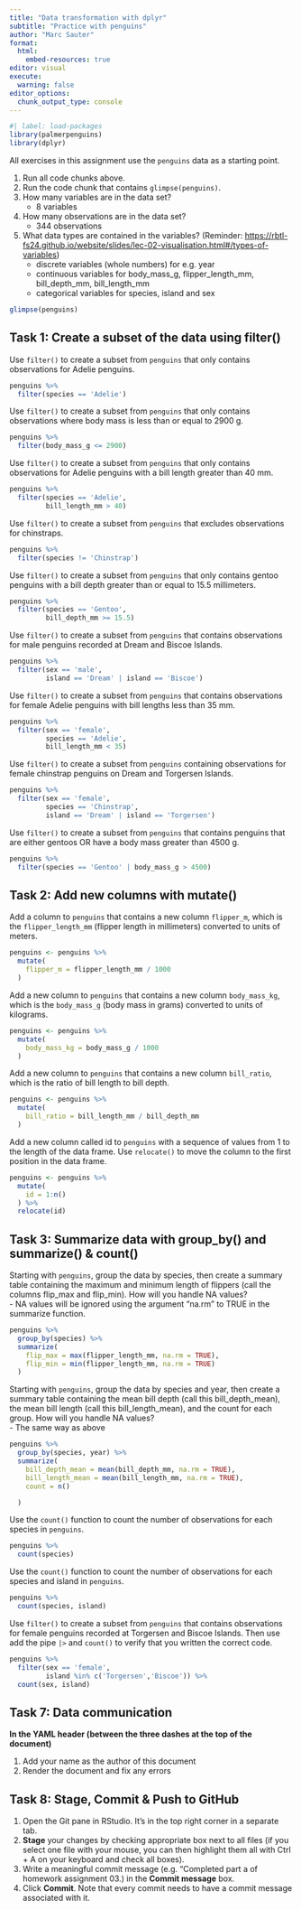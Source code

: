 ```yaml
---
title: "Data transformation with dplyr"
subtitle: "Practice with penguins"
author: "Marc Sauter"
format:
  html:
    embed-resources: true
editor: visual
execute:
  warning: false
editor_options: 
  chunk_output_type: console
---
```


```r
#| label: load-packages
library(palmerpenguins)
library(dplyr)
```

All exercises in this assignment use the `penguins` data as a starting point.

1.  Run all code chunks above.
2.  Run the code chunk that contains `glimpse(penguins)`.
3.  How many variables are in the data set?\
    - 8 variables
4.  How many observations are in the data set? \
    - 344 observations
5.  What data types are contained in the variables? (Reminder: [https://rbtl-fs24.github.io/website/slides/lec-02-visualisation.html#/types-of-variables](https://ds4owd-001.github.io/website/slides/lec-02-visualisation.html#/types-of-variables){.uri})\
    - discrete variables (whole numbers) for e.g. year\
    - continuous variables for body_mass_g, flipper_length_mm, bill_depth_mm, bill_length_mm\
    - categorical variables for species, island and sex

```r
glimpse(penguins)
```

## Task 1: Create a subset of the data using filter()

Use `filter()` to create a subset from `penguins` that only contains observations for Adelie penguins.

```r
penguins %>% 
  filter(species == 'Adelie')
```

Use `filter()` to create a subset from `penguins` that only contains observations where body mass is less than or equal to 2900 g.

```r
penguins %>% 
  filter(body_mass_g <= 2900)
```

Use `filter()` to create a subset from `penguins` that only contains observations for Adelie penguins with a bill length greater than 40 mm.

```r
penguins %>% 
  filter(species == 'Adelie', 
         bill_length_mm > 40)
```

Use `filter()` to create a subset from `penguins` that excludes observations for chinstraps.

```r
penguins %>% 
  filter(species != 'Chinstrap')
```

Use `filter()` to create a subset from `penguins` that only contains gentoo penguins with a bill depth greater than or equal to 15.5 millimeters.

```r
penguins %>% 
  filter(species == 'Gentoo',
         bill_depth_mm >= 15.5)
```

Use `filter()` to create a subset from `penguins` that contains observations for male penguins recorded at Dream and Biscoe Islands.

```r
penguins %>% 
  filter(sex == 'male',
         island == 'Dream' | island == 'Biscoe')
```

Use `filter()` to create a subset from `penguins` that contains observations for female Adelie penguins with bill lengths less than 35 mm.

```r
penguins %>% 
  filter(sex == 'female', 
         species == 'Adelie',
         bill_length_mm < 35)
```

Use `filter()` to create a subset from `penguins` containing observations for female chinstrap penguins on Dream and Torgersen Islands.

```r
penguins %>% 
  filter(sex == 'female',
         species == 'Chinstrap',
         island == 'Dream' | island == 'Torgersen')
```

Use `filter()` to create a subset from `penguins` that contains penguins that are either gentoos OR have a body mass greater than 4500 g.

```r
penguins %>% 
  filter(species == 'Gentoo' | body_mass_g > 4500)
```

## Task 2: Add new columns with mutate()

Add a column to `penguins` that contains a new column `flipper_m`, which is the `flipper_length_mm` (flipper length in millimeters) converted to units of meters.

```r
penguins <- penguins %>% 
  mutate(
    flipper_m = flipper_length_mm / 1000
  )
```

Add a new column to `penguins` that contains a new column `body_mass_kg`, which is the `body_mass_g` (body mass in grams) converted to units of kilograms.

```r
penguins <- penguins %>% 
  mutate(
    body_mass_kg = body_mass_g / 1000
  )
```

Add a new column to `penguins` that contains a new column `bill_ratio`, which is the ratio of bill length to bill depth.

```r
penguins <- penguins %>% 
  mutate(
    bill_ratio = bill_length_mm / bill_depth_mm
  )
```

Add a new column called id to `penguins` with a sequence of values from 1 to the length of the data frame. Use `relocate()` to move the column to the first position in the data frame.

```r
penguins <- penguins %>% 
  mutate(
    id = 1:n()
  ) %>% 
  relocate(id)
```

## Task 3: Summarize data with group_by() and summarize() & count()

Starting with `penguins`, group the data by species, then create a summary table containing the maximum and minimum length of flippers (call the columns flip_max and flip_min). How will you handle NA values? \
- NA values will be ignored using the argument "na.rm" to TRUE in the summarize function.

```r
penguins %>% 
  group_by(species) %>% 
  summarize(
    flip_max = max(flipper_length_mm, na.rm = TRUE),
    flip_min = min(flipper_length_mm, na.rm = TRUE)
  )
```

Starting with `penguins`, group the data by species and year, then create a summary table containing the mean bill depth (call this bill_depth_mean), the mean bill length (call this bill_length_mean), and the count for each group. How will you handle NA values?\
- The same way as above

```r
penguins %>% 
  group_by(species, year) %>% 
  summarize(
    bill_depth_mean = mean(bill_depth_mm, na.rm = TRUE),
    bill_length_mean = mean(bill_length_mm, na.rm = TRUE),
    count = n()

  )

```

Use the `count()` function to count the number of observations for each species in `penguins`.

```r
penguins %>% 
  count(species)
```

Use the `count()` function to count the number of observations for each species and island in `penguins`.

```r
penguins %>% 
  count(species, island)
```

Use `filter()` to create a subset from `penguins` that contains observations for female penguins recorded at Torgersen and Biscoe Islands. Then use add the pipe `|>` and `count()` to verify that you written the correct code.

```r
penguins %>% 
  filter(sex == 'female',
         island %in% c('Torgersen','Biscoe')) %>% 
  count(sex, island)
```

## Task 7: Data communication

**In the YAML header (between the three dashes at the top of the document)**

1.  Add your name as the author of this document
2.  Render the document and fix any errors

## Task 8: Stage, Commit & Push to GitHub

1.  Open the Git pane in RStudio. It's in the top right corner in a separate tab.
2.  **Stage** your changes by checking appropriate box next to all files (if you select one file with your mouse, you can then highlight them all with Ctrl + A on your keyboard and check all boxes).
3.  Write a meaningful commit message (e.g. "Completed part a of homework assignment 03.) in the **Commit message** box.
4.  Click **Commit**. Note that every commit needs to have a commit message associated with it.
